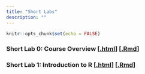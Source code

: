 ```yaml
---
title: "Short Labs"
description: ""
---
```


```r
knitr::opts_chunk$set(echo = FALSE)
```

### Short Lab 0: Course Overview [[.html](files/short-labs/short-lab-00_install.html)] [[.Rmd](https://raw.githubusercontent.com/peteragao/STAT302-AUT2021/base/files/short-labs/short-lab-00_install.Rmd)]

### Short Lab 1: Introduction to R [[.html](files/short-labs/short-lab-01_intro-to-R.html)] [[.Rmd](https://raw.githubusercontent.com/peteragao/STAT302-AUT2021/base/files/short-labs/short-lab-01_intro-to-R.Rmd)]

\begin{comment}

### Short Lab 2: Functions and Loops [[.html](files/short-labs/short-lab-02_fundamentals.html)] [[.Rmd](https://raw.githubusercontent.com/peteragao/STAT302-AUT2021/base/files/short-labs/short-lab-02_fundamentals.Rmd)]

### Short Lab 3: Strings, Factors, and Dates [[.html](files/short-labs/short-lab-03_strings.html)] [[.Rmd](https://raw.githubusercontent.com/peteragao/STAT302-AUT2021/base/files/short-labs/short-lab-03_strings.Rmd)]

### Short Lab 4: Setting up GitHub [[.html](files/short-labs/short-lab-04_github.html)] [[.Rmd](https://raw.githubusercontent.com/peteragao/STAT302-AUT2021/base/files/short-labs/short-lab-04_github.Rmd)]

### Short Lab 5: Resampling [[.html](files/short-labs/short-lab-05_resampling.html)] [[.Rmd](https://raw.githubusercontent.com/peteragao/STAT302-AUT2021/base/files/short-labs/short-lab-05_resampling.Rmd)]

### Short Lab: Principal components analysis [[.html](files/short-labs/short-lab_pca.html)] [[.Rmd](https://raw.githubusercontent.com/peteragao/STAT302-AUT2021/base/files/short-labs/short-lab_pca.Rmd)]

### Optional exercises: Linear regression [[.html](files/short-labs/short-lab-04_lm.html)] [[.Rmd](https://raw.githubusercontent.com/peteragao/STAT302-AUT2021/base/files/short-labs/short-lab-04_lm.Rmd)]


### Optional exercises: Data Cleaning [[.html](files/short-labs/optional_data-cleaning.html)] [[.Rmd](https://raw.githubusercontent.com/peteragao/STAT302-AUT2021/base/files/short-labs/optional_data-cleaning.Rmd)]

\end{comment}